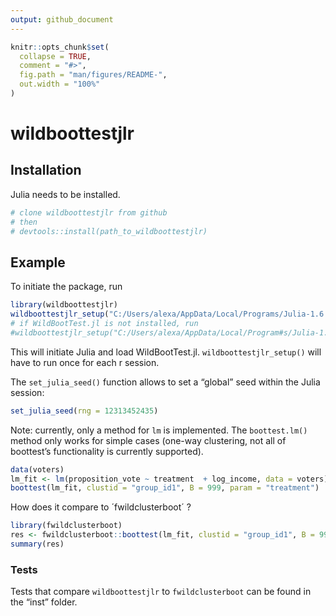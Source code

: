 ```yaml
---
output: github_document
---
```


<!-- README.md is generated from README.Rmd. Please edit that file -->

```r
knitr::opts_chunk$set(
  collapse = TRUE,
  comment = "#>",
  fig.path = "man/figures/README-",
  out.width = "100%"
)
```

# wildboottestjlr

## Installation

Julia needs to be installed. 

``` r
# clone wildboottestjlr from github
# then 
# devtools::install(path_to_wildboottestjlr)

```
## Example 

To initiate the package, run

```r
library(wildboottestjlr)
wildboottestjlr_setup("C:/Users/alexa/AppData/Local/Programs/Julia-1.6.3/bin")
# if WildBootTest.jl is not installed, run 
#wildboottestjlr_setup("C:/Users/alexa/AppData/Local/Program#s/Julia-1.6.3/bin", install_WildBooTestjl = TRUE)

```


This will initiate Julia and load WildBootTest.jl. `wildboottestjlr_setup()` will have to run once for each r session.

The `set_julia_seed()` function allows to set a "global" seed within the Julia session:

```r
set_julia_seed(rng = 12313452435)
```

Note: currently, only a method for `lm` is implemented. The `boottest.lm()` method only works for simple cases (one-way clustering, not all of boottest's functionality is currently supported). 

```r
data(voters)
lm_fit <- lm(proposition_vote ~ treatment  + log_income, data = voters)
boottest(lm_fit, clustid = "group_id1", B = 999, param = "treatment")

```

How does it compare to ´fwildclusterboot´ ?

```r
library(fwildclusterboot)
res <- fwildclusterboot::boottest(lm_fit, clustid = "group_id1", B = 999, param = "treatment")
summary(res)


```

### Tests 

Tests that compare `wildboottestjlr` to `fwildclusterboot` can be found in the "inst" folder.


